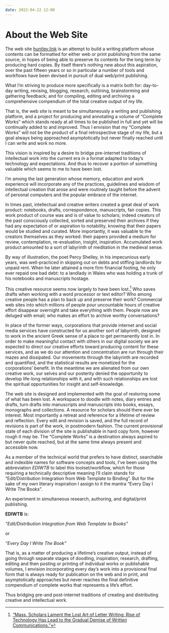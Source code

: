 ```yaml
---
date: 2022-04-22 12:00
---
```


# About the Web Site

The web site [huntley.link](https://huntley-link.github.io/) is an attempt to
build a writing platform whose contents can be formatted for either web or print
publishing from the same source, in hopes of being able to preserve its contents
for the long term by producing hard copies.  By itself there's nothing new about
this aspiration, over the past fifteen years or so in particular a number of
tools and workflows have been devised in pursuit of dual web/print publishing.

What I'm striving to produce more specifically is a matrix both for: day-to-day
writing, revising, blogging, research, outlining, brainstorming and gathering
feedback; and for compiling, editing and archiving a comprehensive compendium of
the total creative output of my life.

That is, the web site is meant to be simultaneously a writing and publishing
platform, and a project for producing and annotating a volume of
"Complete Works" which stands ready at all times to be published in full and yet
will be continually added to and improved.  Thus I envision that my "Complete
Works" will not be the product of a final retrospective stage of my life, but a
goal always being approached asymptotically but never finally reached until I
can write and work no more.

This vision is inspired by a desire to bridge pre-internet traditions of
intellectual work into the current era in a format adapted to today's technology
and expectations.  And thus to recover a portion of something valuable which
seems to me to have been lost.

I'm among the last generation whose memory, education and work experience will
incorporate any of the practices, guidelines and wisdom of intellectual creation
that arose and were routinely taught before the advent of personal computers and
the popular embrace of the internet.

In times past, intellectual and creative writers created a great deal of work
product: notebooks, drafts, correspondence, manuscripts, fair copies.  This work
product of course was and is of value to scholars; indeed creators of the past
consciously collected, sorted and preserved their archives if they had any
expectation of or aspiration to notability, knowing that their papers would be
studied and curated.  More importantly, it was valuable to the creators
themselves as they worked: their papers provided a medium for review,
contemplation, re-evaluation, insight, inspiration.  Accumulated work product
amounted to a sort of labyrinth of meditation in the medieval sense.

By way of illustration, the poet Percy Shelley, in his impecunious early years,
was well-practiced in skipping out on debts and stiffing landlords for unpaid
rent.  When he later attained a more firm financial footing, he only ever repaid
one bad debt: to a landlady in Wales who was holding a trunk of his notebooks
and manuscripts hostage.

This creative resource seems now largely to have been lost.[^1]  Who saves drafts
when working with a word processor or text editor?  Who among creative people
has a plan to back up and preserve their work?  Commercial web sites into which
millions of people pour uncountable hours of creative effort disappear overnight
and take everything with them.  People now are deluged with email; who makes an
effort to archive worthy conversations?

In place of the former ways, corporations that provide internet and social media
services have constructed for us another sort of labyrinth, designed to work in
the ancient Greek sense of a place to get permanently lost in.  In order to make
meaningful contact with others in our digital society we are expected to direct
our creative efforts toward producing content for these services, and as we do
our attention and concentration are run through their mazes and dissipated.  Our
movements through the labyrinth are recorded and quantified, and the statistical
results are monetized for the corporations' benefit.  In the meantime we are
alienated from our own creative work, our selves and our posterity denied the
opportunity to develop life-long relationships with it, and with such
relationships are lost the spiritual opportunities for insight and
self-knowledge.

The web site is designed and implemented with the goal of restoring some of what
has been lost.  A workspace to doodle with notes, diary entries and drafts, turn
drafts into manuscripts and manuscripts into books, essays, monographs and
collections. A resource for scholars should there ever be interest.  Most
importantly a retreat and reference for a lifetime of review and reflection.
Every edit and revision is saved, and the full record of revisions is part of
the work, in postmodern fashion.  The current provisional state of each division
of the site is publishable in hard copy form, however rough it may be.  The
"Complete Works" is a destination always aspired to but never quite reached, but
at the same time always present and accessible now.

As a member of the technical world that prefers to have distinct, searchable and
indexible names for software concepts and tools, I've been using the
abbreviation *EDIWTB* to label this toolset/workflow, which for those requiring
a technically descriptive meaning I'll claim stands for "Edit/Distribution
Integration from Web Template to Binding".  But for the sake of my own literary
inspiration I assign to it the mantra "Every Day I Write The Books".

An experiment in simultaneous research, authoring, and digital/print publishing.

**EDIWTB** is:

*"Edit/Distribution Integration from Web Template to Books"*

or

*"Every Day I Write The Book"*

That is, as a matter of producing a lifetime's creative output, instead of going
through separate stages of doodling, inspiration, research, drafting, editing
and then posting or printing of individual works or publishable volumes, I
envision incorporating every day's work into a provisional final form that is
always ready for publication on the web and in print, and asymptotically
approaches but never reaches the final definitive compendium of complete works
that represents a life's effort.

Thus bridging pre-and post-internet traditions of creating and distributing
creative and intellectual work.

[^1]: [“Mass. Scholars Lament the Lost Art of Letter Writing: Rise of Technology Has Lead to the Gradual Demise of Written Communications.”](https://www.thefreelibrary.com/Mass.+scholars+lament+the+lost+art+of+letter+writing%3A+rise+of%E2%80%A6-a0366082761)
